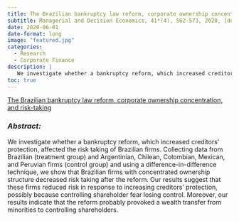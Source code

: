 ```yaml
---
title: The Brazilian bankruptcy law reform, corporate ownership concentration, and risk-taking
subtitle: Managerial and Decision Economics, 41*(4), 562-573, 2020, [doi](https://doi.org/10.1002/mde.3120)
date: 2020-06-01
date-format: long
image: "featured.jpg"
categories:
  - Research
  - Corporate Finance
description: |
   We investigate whether a bankruptcy reform, which increased creditors' protection, affected the risk taking of Brazilian firms.
toc: true
---
```


<script type="text/javascript" src="//cdn.plu.mx/widget-popup.js"></script>

<a href="https://plu.mx/plum/a/?doi=10.1002%2Fmde.3120" data-popup="right" data-size="large" class="plumx-plum-print-popup" data-site="plum" data-hide-when-empty="true">The Brazilian bankruptcy law reform, corporate ownership concentration, and risk-taking</a>



### *Abstract:*

We investigate whether a bankruptcy reform, which increased creditors' protection, affected the risk taking of Brazilian firms. Collecting data from Brazilian (treatment group) and Argentinian, Chilean, Colombian, Mexican, and Peruvian firms (control group) and using a difference-in-difference technique, we show that Brazilian firms with concentrated ownership structure decreased risk taking after the reform. Our results suggest that these firms reduced risk in response to increasing creditors' protection, possibly because controlling shareholder fear losing control. Moreover, our results indicate that the reform probably provoked a wealth transfer from minorities to controlling shareholders.

